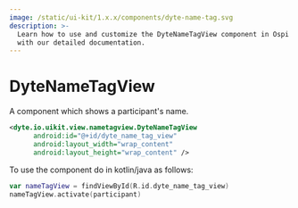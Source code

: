 ```yaml
---
image: /static/ui-kit/1.x.x/components/dyte-name-tag.svg
description: >-
  Learn how to use and customize the DyteNameTagView component in Ospi's Android
  with our detailed documentation.
---
```


# DyteNameTagView

A component which shows a participant's name.

```xml
<dyte.io.uikit.view.nametagview.DyteNameTagView
      android:id="@+id/dyte_name_tag_view"
      android:layout_width="wrap_content"
      android:layout_height="wrap_content" />
```

To use the component do in kotlin/java as follows:

```kotlin
var nameTagView = findViewById(R.id.dyte_name_tag_view)
nameTagView.activate(participant)
```

<head>
  <title>Android DyteNameTagView</title>
</head>
